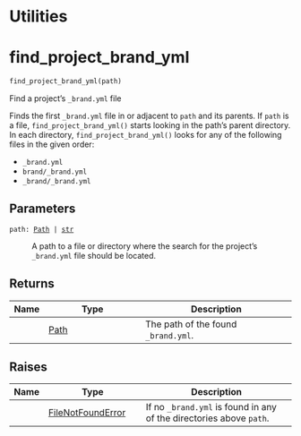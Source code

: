 # Utilities



# find_project_brand_yml { #brand_yml.find_project_brand_yml }

```python
find_project_brand_yml(path)
```

Find a project's `_brand.yml` file

Finds the first `_brand.yml` file in or adjacent to `path` and its parents.
If `path` is a file, `find_project_brand_yml()` starts looking in the path's
parent directory. In each directory, `find_project_brand_yml()` looks for
any of the following files in the given order:

* `_brand.yml`
* `brand/_brand.yml`
* `_brand/_brand.yml`

## Parameters {.doc-section .doc-section-parameters}

<code><span class="parameter-name">path</span><span class="parameter-annotation-sep">:</span> <span class="parameter-annotation">[Path](`pathlib.Path`) \| [str](`str`)</span></code>

:   A path to a file or directory where the search for the project's
    `_brand.yml` file should be located.

## Returns {.doc-section .doc-section-returns}

| Name   | Type                   | Description                         |
|--------|------------------------|-------------------------------------|
|        | [Path](`pathlib.Path`) | The path of the found `_brand.yml`. |

## Raises {.doc-section .doc-section-raises}

| Name   | Type                                     | Description                                                         |
|--------|------------------------------------------|---------------------------------------------------------------------|
|        | [FileNotFoundError](`FileNotFoundError`) | If no `_brand.yml` is found in any of the directories above `path`. |
